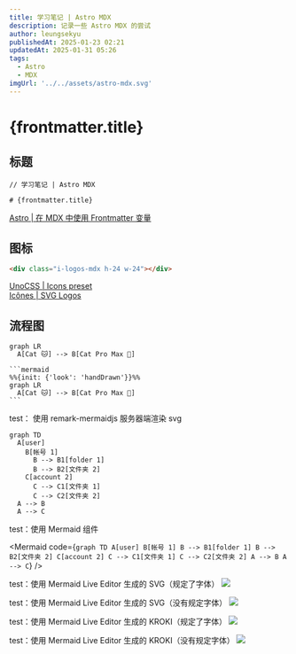 ```yaml
---
title: 学习笔记 | Astro MDX
description: 记录一些 Astro MDX 的尝试
author: leungsekyu
publishedAt: 2025-01-23 02:21
updatedAt: 2025-01-31 05:26
tags:
  - Astro
  - MDX
imgUrl: '../../assets/astro-mdx.svg'
---
```



# {frontmatter.title}

## 标题

```mdx
// 学习笔记 | Astro MDX

# {frontmatter.title}
```

[Astro | 在 MDX 中使用 Frontmatter 变量](https://docs.astro.build/zh-cn/guides/integrations-guide/mdx/#%E5%9C%A8-mdx-%E4%B8%AD%E4%BD%BF%E7%94%A8-frontmatter-%E5%8F%98%E9%87%8F)

## 图标

<div class="i-logos-mdx h-24 w-24"></div>

```html
<div class="i-logos-mdx h-24 w-24"></div>
```

[UnoCSS | Icons preset](https://unocss.dev/presets/icons#icons-preset)  
[Icônes | SVG Logos](https://icones.js.org/collection/logos)

## 流程图

```mermaid
graph LR
  A[Cat 🐱] --> B[Cat Pro Max 🐯]
```

````mdx
```mermaid
%%{init: {'look': 'handDrawn'}}%%
graph LR
  A[Cat 🐱] --> B[Cat Pro Max 🐯]
```
````

test： 使用 remark-mermaidjs 服务器端渲染 svg

```mermaid
graph TD
  A[user]
    B[帐号 1]
      B --> B1[folder 1]
      B --> B2[文件夹 2]
    C[account 2]
      C --> C1[文件夹 1]
      C --> C2[文件夹 2]
  A --> B
  A --> C
```

test：使用 Mermaid 组件

<Mermaid
  code={`
graph TD
  A[user]
    B[帐号 1]
      B --> B1[folder 1]
      B --> B2[文件夹 2]
    C[account 2]
      C --> C1[文件夹 1]
      C --> C2[文件夹 2]
  A --> B
  A --> C
`}
/>

test：使用 Mermaid Live Editor 生成的 SVG（规定了字体）
![](https://mermaid.ink/svg/pako:eNplkb9OwzAQxl_F8pIlGdIxA1KbqGKphFQWiBlOsZ1YxL7IsYWqqjMjTDwBz8Af8TqE58BtSkB0-_z9Pt2d77a0Qi5oRmsLXUMuC2YImZe-F_ZmLwlZlMPb4_DwStKjESySJGdkkZYSWy7sKZmVX0_3nx8vw_M7mR1hXkJVoTducoJ3iOfpn3j6H57Wmo9NfmVOY6qF1aB4-Ml2Dxh1jdCC0SxILiT41jEaj6hFvB1JA4YXFu7MxCQatwSt2s2YiC6UqZdgarLOo5hEK1VZ7FE6cgXnQgWrB9MnYV9KMsrMLswC3uF6YyqaOetFTC36uqGZhLYPL99xcKJQEFaufyIdmGtEPYUEVw7tarzN4US7bwRvjUc)

test：使用 Mermaid Live Editor 生成的 SVG（没有规定字体）
![](https://mermaid.ink/svg/pako:eNplkD1OAzEQha9iTb0pNuUWSMluSwUVdoqRPfsj1p6VYwuhKHVKqDgBZ-BHXIflHDhsCCjp3rzvaUbzNqDZEBTQeBxacV0pJ8RCxjX51V4KsZTj2-P48Cryg5EsMZtdiGUua-4N-XMyl19Pu8-Pl_H5XcwPsJSoNUcXjk7yfuJl_i-en8LzXYvpyJ8sIQNL3mJn0iebPVAQWrKkoEjSUI2xDwqyCfXMtxNp0ZnK451ToNw2rcEY-OreaSiCj5SB59i0UNTYr9MUB4OBqg5TW_Y3MqC7YbbHEJkusL-catXs6q6B7Tecgnfs)

test：使用 Mermaid Live Editor 生成的 KROKI（规定了字体）
![](https://kroki.io/mermaid/svg/eNpLL0osyFAIceFSUHCMLi1OLYoFshQUnKKf7pjwtH-7giGEDxRR0NW1U3AyjE7Lz0lJLcKQMIp-Nq39ye5tT5fsVDCCyDlHJyYn55fmlcAEgEJgxc6GSIoN0eQwDHKEWABnOQMAx_A32w)

test：使用 Mermaid Live Editor 生成的 KROKI（没有规定字体）
![](https://kroki.io/mermaid/svg/eNpLL0osyFAIceFSUHCMLi1OLYoFshQUnKKf7pjwtH-7giGEDxRR0NW1U3AyjE7Lz0lJLcKQMIp-Nq39ye5tT5fsVDCCyDlHJyYn55fmlcAEgEJgxc6GSIoN0eQwDHKEWABnOQMAx_A32w)
